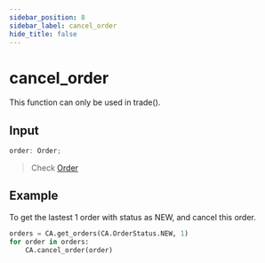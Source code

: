 ```yaml
---
sidebar_position: 8
sidebar_label: cancel_order
hide_title: false
---
```



# cancel_order

<Highlight color="#ffba00"> This function can only be used in trade().</Highlight>

## Input

```typescript
order: Order;
```

> Check [Order](/docs/developer/api/python/ca-objects/order)

## Example

To get the lastest 1 order with status as NEW, and cancel this order.

```python
orders = CA.get_orders(CA.OrderStatus.NEW, 1)
for order in orders:
    CA.cancel_order(order)
```
